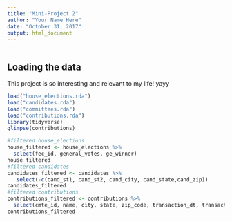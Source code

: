 ```yaml
---
title: "Mini-Project 2"
author: "Your Name Here"
date: "October 31, 2017"
output: html_document
---
```


```r
```


## Loading the data

This project is so interesting and relevant to my life! yayy 

```r

load("house_elections.rda")
load("candidates.rda")
load("committees.rda")
load("contributions.rda")
library(tidyverse)
glimpse(contributions)
```


```r
#filtered house_elections
house_filtered <- house_elections %>%
  select(fec_id, general_votes, ge_winner)
house_filtered
#filtered candidates
candidates_filtered <- candidates %>% 
   select(-c(cand_st1, cand_st2, cand_city, cand_state,cand_zip))
candidates_filtered
#filtered contributions
contributions_filtered <- contributions %>% 
  select(cmte_id, name, city, state, zip_code, transaction_dt, transaction_amt, cand_id, other_id)
contributions_filtered
```


